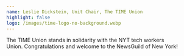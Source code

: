 ```yaml
---
name: Leslie Dickstein, Unit Chair, The TIME Union
highlight: false
logo: /images/time-logo-no-background.webp
---
```

The TIME Union stands in solidarity with the NYT tech workers Union. Congratulations and welcome to the NewsGuild of New York!